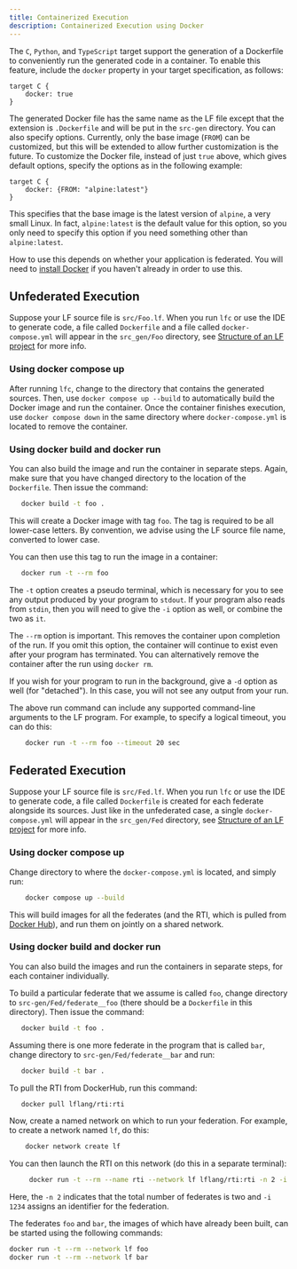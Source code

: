 ```yaml
---
title: Containerized Execution
description: Containerized Execution using Docker
---
```


The `C`, `Python`, and `TypeScript` target support the generation of a Dockerfile to conveniently run the generated code in a container. To enable this feature, include the `docker` property in your target specification, as follows:

```lf-c
target C {
    docker: true
}
```

The generated Docker file has the same name as the LF file except that the extension is `.Dockerfile` and will be put in the `src-gen` directory. You can also specify options. Currently, only the base image (`FROM`) can be customized, but this will be extended to allow further customization is the future. To customize the Docker file, instead of just `true` above, which gives default options, specify the options as in the following example:

```lf-c
target C {
    docker: {FROM: "alpine:latest"}
}
```

This specifies that the base image is the latest version of `alpine`, a very small Linux. In fact, `alpine:latest` is the default value for this option, so you only need to specify this option if you need something other than `alpine:latest`.

How to use this depends on whether your application is federated. You will need to [install Docker](https://docs.docker.com/get-docker/) if you haven't already in order to use this.

## Unfederated Execution
Suppose your LF source file is `src/Foo.lf`. When you run `lfc` or use the IDE to generate code, a file called `Dockerfile` and a file called `docker-compose.yml` will appear in the `src_gen/Foo` directory, see [Structure of an LF project](/docs/handbook/a-first-reactor#structure-of-an-lf-project) for more info.

### Using docker compose up
After running `lfc`, change to the directory that contains the generated sources. Then, use `docker compose up --build` to automatically build the Docker image and run the container. Once the container finishes execution, use `docker compose down` in the same directory where `docker-compose.yml` is located to remove the container.

### Using docker build and docker run
You can also build the image and run the container in separate steps. Again, make sure that you have changed directory to the location of the `Dockerfile`. Then issue the command:

```sh
   docker build -t foo .
```

This will create a Docker image with tag `foo`. The tag is required to be all lower-case letters. By convention, we advise using the LF source file name, converted to lower case.

You can then use this tag to run the image in a container:

```sh
   docker run -t --rm foo
```

The `-t` option creates a pseudo terminal, which is necessary for you to see any output produced by your program to `stdout`. If your program also reads from `stdin`, then you will need to give the `-i` option as well, or combine the two as `it`.

The `--rm` option is important. This removes the container upon completion of the run. If you omit this option, the container will continue to exist even after your program has terminated. You can alternatively remove the container after the run using `docker rm`.

If you wish for your program to run in the background, give a `-d` option as well (for "detached"). In this case, you will not see any output from your run.

The above run command can include any supported command-line arguments to the LF program. For example, to specify a logical timeout, you can do this:

```sh
    docker run -t --rm foo --timeout 20 sec
```

## Federated Execution
Suppose your LF source file is `src/Fed.lf`. When you run `lfc` or use the IDE to generate code, a file called `Dockerfile` is created for each federate alongside its sources. Just like in the unfederated case, a single `docker-compose.yml` will appear in the `src_gen/Fed` directory, see [Structure of an LF project](/docs/handbook/a-first-reactor#structure-of-an-lf-project) for more info.

### Using docker compose up
Change directory to where the `docker-compose.yml` is located, and simply run:
```sh
    docker compose up --build 
```
This will build images for all the federates (and the RTI, which is pulled from [Docker Hub](https://hub.docker.com/r/lflang/rti)), and run them on jointly on a shared network.

### Using docker build and docker run
You can also build the images and run the containers in separate steps, for each container individually. 

To build a particular federate that we assume is called `foo`, change directory to `src-gen/Fed/federate__foo` (there should be a `Dockerfile` in this directory). Then issue the command:

```sh
   docker build -t foo .
```

Assuming there is one more federate in the program that is called `bar`, change directory to `src-gen/Fed/federate__bar` and run:

```sh
   docker build -t bar .
```

To pull the RTI from DockerHub, run this command:
```sh
   docker pull lflang/rti:rti
```
Now, create a named network on which to run your federation. For example, to create a network named `lf`, do this:

```sh
    docker network create lf
```

You can then launch the RTI on this network (do this in a separate terminal):

```sh
     docker run -t --rm --name rti --network lf lflang/rti:rti -n 2 -i 1234
```

Here, the `-n 2` indicates that the total number of federates is two and `-i 1234` assigns an identifier for the federation.

The federates `foo` and `bar`, the images of which have already been built, can be started using the following commands:
```sh
docker run -t --rm --network lf foo
docker run -t --rm --network lf bar
```
